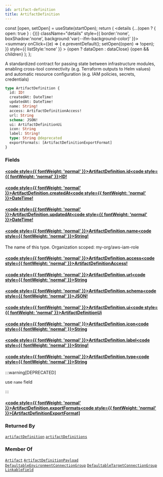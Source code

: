 ```yaml
---
id: artifact-definition
title: ArtifactDefinition
---
```









  const [open, setOpen] = useState(startOpen);
  return (
    <details {...(open ? { open: true } : {})} className="details" style={{ border:'none', boxShadow:'none', background:'var(--ifm-background-color)' }}>
      <summary
        onClick={(e) => {
          e.preventDefault();
          setOpen((open) => !open);
        }}
        style={{ listStyle:'none' }}
      >
      {open ? dataOpen : dataClose}
      </summary>
      {open && children}
    </details>
  );
};








A standardized contract for passing state between infrastructure modules, enabling cross-tool connectivity (e.g. Terraform outputs to Helm values) and automatic resource configuration (e.g. IAM policies, secrets, credentials)


```graphql
type ArtifactDefinition {
  id: ID!
  createdAt: DateTime!
  updatedAt: DateTime!
  name: String!
  access: ArtifactDefinitionAccess!
  url: String
  schema: JSON!
  ui: ArtifactDefinitionUi
  icon: String
  label: String!
  type: String @deprecated
  exportFormats: [ArtifactDefinitionExportFormat]
}
```




### Fields

#### [<code style={{ fontWeight: 'normal' }}>ArtifactDefinition.<b>id</b></code>](#)<Bullet />[<code style={{ fontWeight: 'normal' }}><b>ID!</b></code>](/swapi/types/scalars/id.mdx) <Badge class="badge badge--secondary badge--non_null" text="non-null"/> <Badge class="badge badge--secondary " text="scalar"/> 



#### [<code style={{ fontWeight: 'normal' }}>ArtifactDefinition.<b>createdAt</b></code>](#)<Bullet />[<code style={{ fontWeight: 'normal' }}><b>DateTime!</b></code>](/swapi/types/scalars/date-time.mdx) <Badge class="badge badge--secondary badge--non_null" text="non-null"/> <Badge class="badge badge--secondary " text="scalar"/> 



#### [<code style={{ fontWeight: 'normal' }}>ArtifactDefinition.<b>updatedAt</b></code>](#)<Bullet />[<code style={{ fontWeight: 'normal' }}><b>DateTime!</b></code>](/swapi/types/scalars/date-time.mdx) <Badge class="badge badge--secondary badge--non_null" text="non-null"/> <Badge class="badge badge--secondary " text="scalar"/> 



#### [<code style={{ fontWeight: 'normal' }}>ArtifactDefinition.<b>name</b></code>](#)<Bullet />[<code style={{ fontWeight: 'normal' }}><b>String!</b></code>](/swapi/types/scalars/string.mdx) <Badge class="badge badge--secondary badge--non_null" text="non-null"/> <Badge class="badge badge--secondary " text="scalar"/> 
The name of this type. Organization scoped: my-org/aws-iam-role


#### [<code style={{ fontWeight: 'normal' }}>ArtifactDefinition.<b>access</b></code>](#)<Bullet />[<code style={{ fontWeight: 'normal' }}><b>ArtifactDefinitionAccess!</b></code>](/swapi/types/enums/artifact-definition-access.mdx) <Badge class="badge badge--secondary badge--non_null" text="non-null"/> <Badge class="badge badge--secondary " text="enum"/> 



#### [<code style={{ fontWeight: 'normal' }}>ArtifactDefinition.<b>url</b></code>](#)<Bullet />[<code style={{ fontWeight: 'normal' }}><b>String</b></code>](/swapi/types/scalars/string.mdx) <Badge class="badge badge--secondary " text="scalar"/> 



#### [<code style={{ fontWeight: 'normal' }}>ArtifactDefinition.<b>schema</b></code>](#)<Bullet />[<code style={{ fontWeight: 'normal' }}><b>JSON!</b></code>](/swapi/types/scalars/json.mdx) <Badge class="badge badge--secondary badge--non_null" text="non-null"/> <Badge class="badge badge--secondary " text="scalar"/> 



#### [<code style={{ fontWeight: 'normal' }}>ArtifactDefinition.<b>ui</b></code>](#)<Bullet />[<code style={{ fontWeight: 'normal' }}><b>ArtifactDefinitionUi</b></code>](/swapi/types/objects/artifact-definition-ui.mdx) <Badge class="badge badge--secondary " text="object"/> 



#### [<code style={{ fontWeight: 'normal' }}>ArtifactDefinition.<b>icon</b></code>](#)<Bullet />[<code style={{ fontWeight: 'normal' }}><b>String</b></code>](/swapi/types/scalars/string.mdx) <Badge class="badge badge--secondary " text="scalar"/> 



#### [<code style={{ fontWeight: 'normal' }}>ArtifactDefinition.<b>label</b></code>](#)<Bullet />[<code style={{ fontWeight: 'normal' }}><b>String!</b></code>](/swapi/types/scalars/string.mdx) <Badge class="badge badge--secondary badge--non_null" text="non-null"/> <Badge class="badge badge--secondary " text="scalar"/> 



#### [<code style={{ fontWeight: 'normal' }}>ArtifactDefinition.<b>type</b></code>](#)<Bullet />[<code style={{ fontWeight: 'normal' }}><b>String</b></code>](/swapi/types/scalars/string.mdx) <Badge class="badge badge--secondary badge--deprecated" text="deprecated"/> <Badge class="badge badge--secondary " text="scalar"/> 
:::warning[DEPRECATED]

use `name` field

:::


#### [<code style={{ fontWeight: 'normal' }}>ArtifactDefinition.<b>exportFormats</b></code>](#)<Bullet />[<code style={{ fontWeight: 'normal' }}><b>[ArtifactDefinitionExportFormat]</b></code>](/swapi/types/objects/artifact-definition-export-format.mdx) <Badge class="badge badge--secondary " text="list"/> <Badge class="badge badge--secondary " text="object"/> 







### Returned By

[`artifactDefinition`](/swapi/operations/queries/artifact-definition.mdx)  <Badge class="badge badge--secondary badge--relation" text="query"/><Bullet />[`artifactDefinitions`](/swapi/operations/queries/artifact-definitions.mdx)  <Badge class="badge badge--secondary badge--relation" text="query"/>

### Member Of

[`Artifact`](/swapi/types/objects/artifact.mdx)  <Badge class="badge badge--secondary badge--relation" text="object"/><Bullet />[`ArtifactDefinitionPayload`](/swapi/types/objects/artifact-definition-payload.mdx)  <Badge class="badge badge--secondary badge--relation" text="object"/><Bullet />[`DefaultableEnvironmentConnectionGroup`](/swapi/types/objects/defaultable-environment-connection-group.mdx)  <Badge class="badge badge--secondary badge--relation" text="object"/><Bullet />[`DefaultableTargetConnectionGroup`](/swapi/types/objects/defaultable-target-connection-group.mdx)  <Badge class="badge badge--secondary badge--relation" text="object"/><Bullet />[`LinkableField`](/swapi/types/objects/linkable-field.mdx)  <Badge class="badge badge--secondary badge--relation" text="object"/>